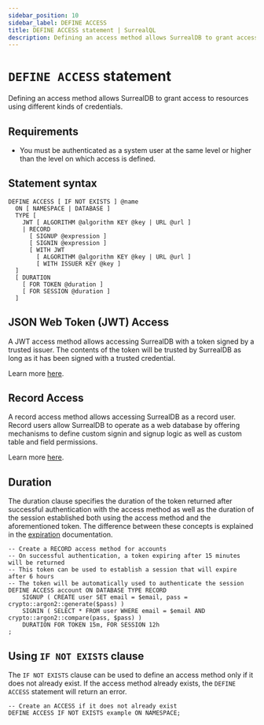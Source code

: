 ```yaml
---
sidebar_position: 10
sidebar_label: DEFINE ACCESS
title: DEFINE ACCESS statement | SurrealQL
description: Defining an access method allows SurrealDB to grant access to resources using different kinds of credentials.
---
```


# `DEFINE ACCESS` statement

Defining an access method allows SurrealDB to grant access to resources using different kinds of credentials.

## Requirements

- You must be authenticated as a system user at the same level or higher than the level on which access is defined.

## Statement syntax

```surql title="SurrealQL Syntax"
DEFINE ACCESS [ IF NOT EXISTS ] @name
  ON [ NAMESPACE | DATABASE ]
  TYPE [
    JWT [ ALGORITHM @algorithm KEY @key | URL @url ]
    | RECORD
      [ SIGNUP @expression ]
      [ SIGNIN @expression ]
      [ WITH JWT
        [ ALGORITHM @algorithm KEY @key | URL @url ]
        [ WITH ISSUER KEY @key ]
  ]
  [ DURATION
    [ FOR TOKEN @duration ]
    [ FOR SESSION @duration ]
  ]
```

## JSON Web Token (JWT) Access

A JWT access method allows accessing SurrealDB with a token signed by a trusted issuer. The contents of the token will be trusted by SurrealDB as long as it has been signed with a trusted credential.

Learn more [here](/docs/surrealdb/2.x/surrealql/statements/define/access/jwt).

## Record Access

A record access method allows accessing SurrealDB as a record user. Record users allow SurrealDB to operate as a web database by offering mechanisms to define custom signin and signup logic as well as custom table and field permissions.

Learn more [here](/docs/surrealdb/2.x/surrealql/statements/define/access/record).

## Duration

The duration clause specifies the duration of the token returned after successful authentication with the access method as well as the duration of the session established both using the access method and the aforementioned token. The difference between these concepts is explained in the [expiration](/docs/surrealdb/2.x/security/authentication#expiration) documentation.

```surql
-- Create a RECORD access method for accounts
-- On successful authentication, a token expiring after 15 minutes will be returned
-- This token can be used to establish a session that will expire after 6 hours
-- The token will be automatically used to authenticate the session
DEFINE ACCESS account ON DATABASE TYPE RECORD
	SIGNUP ( CREATE user SET email = $email, pass = crypto::argon2::generate($pass) )
	SIGNIN ( SELECT * FROM user WHERE email = $email AND crypto::argon2::compare(pass, $pass) )
	DURATION FOR TOKEN 15m, FOR SESSION 12h
;
```

## Using `IF NOT EXISTS` clause

The `IF NOT EXISTS` clause can be used to define an access method only if it does not already exist. If the access method already exists, the `DEFINE ACCESS` statement will return an error.

```surql
-- Create an ACCESS if it does not already exist
DEFINE ACCESS IF NOT EXISTS example ON NAMESPACE;
```
